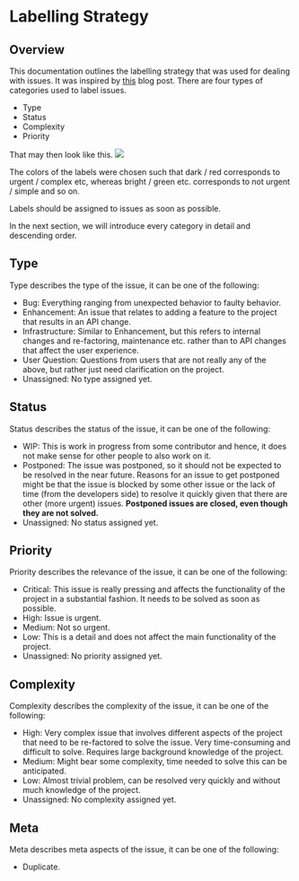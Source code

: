 # Labelling Strategy

## Overview

This documentation outlines the labelling strategy that was used for dealing with issues. It was inspired by [this](https://medium.com/@dave_lunny/sane-github-labels-c5d2e6004b63) blog post. There are four types of categories used to label issues.

- Type
- Status
- Complexity
- Priority

That may then look like this. ![](pictures/gh-issues.png)

The colors of the labels were chosen such that dark / red corresponds to urgent / complex etc, whereas bright / green etc. corresponds to not urgent / simple and so on.

Labels should be assigned to issues as soon as possible.

In the next section, we will introduce every category in detail and descending order.

## Type


Type describes the type of the issue, it can be one of the following:

- Bug: Everything ranging from unexpected behavior to faulty behavior.
- Enhancement: An issue that relates to adding a feature to the project that 
  results in an API change.
- Infrastructure: Similar to Enhancement, but this refers to internal changes 
  and re-factoring, maintenance etc. rather than to API changes that affect the
  user experience.
- User Question: Questions from users that are not really any of the above, but
  rather just need clarification on the project.
- Unassigned: No type assigned yet.

## Status

Status describes the status of the issue, it can be one of the following:

- WIP: This is work in progress from some contributor and hence, it does not 
  make sense for other people to also work on it.
- Postponed: The issue was postponed, so it should not be expected to be 
  resolved in the near future. Reasons for an issue to get postponed might be 
  that the issue is blocked by some other issue or the lack
  of time (from the developers side) to resolve it quickly given that there are
  other (more urgent) issues.
  **Postponed issues are closed, even though they are not solved.**
- Unassigned: No status assigned yet.

## Priority


Priority describes the relevance of the issue, it can be one of the following:

- Critical: This issue is really pressing and affects the functionality of the
  project in a substantial fashion. It needs to be solved as soon as possible.
- High: Issue is urgent.
- Medium: Not so urgent.
- Low: This is a detail and does not affect the main functionality of the project.
- Unassigned: No priority assigned yet.

## Complexity


Complexity describes the complexity of the issue, it can be one of the following:

- High: Very complex issue that involves different aspects of the project that 
  need to be re-factored to solve the issue. Very time-consuming and difficult 
  to solve. Requires large background knowledge of the project.
- Medium: Might bear some complexity, time needed to solve this can be anticipated.
- Low: Almost trivial problem, can be resolved very quickly and without much 
  knowledge of the project.
- Unassigned: No complexity assigned yet.

## Meta


Meta describes meta aspects of the issue, it can be one of the following:

- Duplicate.
